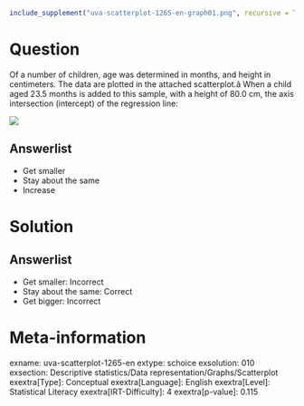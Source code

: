 ```r
include_supplement("uva-scatterplot-1265-en-graph01.png", recursive = TRUE)
```

Question
========

Of a number of children, age was determined in months, and height in centimeters. The data are plotted in the attached scatterplot.â When a child aged 23.5 months is added to this sample, with a height of 80.0 cm, the axis intersection (intercept) of the regression line:

![](uva-scatterplot-1265-en-graph01.png)

Answerlist
----------

* Get smaller
* Stay about the same
* Increase

Solution
========

Answerlist
----------

* Get smaller: Incorrect
* Stay about the same: Correct
* Get bigger: Incorrect

Meta-information
================
exname: uva-scatterplot-1265-en
extype: schoice
exsolution: 010
exsection: Descriptive statistics/Data representation/Graphs/Scatterplot
exextra[Type]: Conceptual
exextra[Language]: English
exextra[Level]: Statistical Literacy
exextra[IRT-Difficulty]: 4
exextra[p-value]: 0.115
